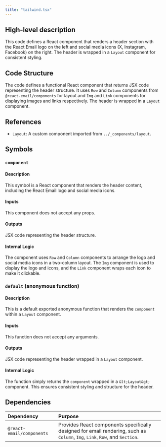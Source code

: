 ```yaml
---
title: "tailwind.tsx"
---
```


## High-level description
This code defines a React component that renders a header section with the React Email logo on the left and social media icons (X, Instagram, Facebook) on the right. The header is wrapped in a `Layout` component for consistent styling.

## Code Structure
The code defines a functional React component that returns JSX code representing the header structure. It uses `Row` and `Column` components from `@react-email/components` for layout and `Img` and `Link` components for displaying images and links respectively. The header is wrapped in a `Layout` component.

## References
- `Layout`: A custom component imported from `../_components/layout`.

## Symbols

### `component`
#### Description
This symbol is a React component that renders the header content, including the React Email logo and social media icons.

#### Inputs
This component does not accept any props.

#### Outputs
JSX code representing the header structure.

#### Internal Logic
The component uses `Row` and `Column` components to arrange the logo and social media icons in a two-column layout. The `Img` component is used to display the logo and icons, and the `Link` component wraps each icon to make it clickable.

### `default` (anonymous function)
#### Description
This is a default exported anonymous function that renders the `component` within a `Layout` component.

#### Inputs
This function does not accept any arguments.

#### Outputs
JSX code representing the header wrapped in a `Layout` component.

#### Internal Logic
The function simply returns the `component` wrapped in a `&lt;Layout&gt;` component. This ensures consistent styling and structure for the header.

## Dependencies
| Dependency | Purpose |
|:-----------|:--------|
| `@react-email/components` | Provides React components specifically designed for email rendering, such as `Column`, `Img`, `Link`, `Row`, and `Section`. |

